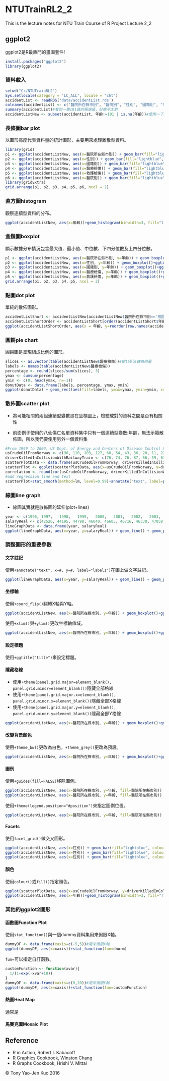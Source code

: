 # NTUTrainRL2_2
This is the lecture notes for NTU Train Course of R Project Lecture 2_2

## ggplot2

ggplot2是R最熱門的畫圖套件!

```r
install.packages("ggplot2")
library(ggplot2)
```

### 資料載入

```r
setwd("C:/NTUTrainRL2")
Sys.setlocale(category = "LC_ALL", locale = "cht")
accidentList <- readRDS('data/accidentList.rds')
colnames(accidentList) <- c("醫院所在縣市別", "醫院別", "性別", "國籍別", "年齡", "醫療檢傷", "救護檢傷")
summary(accidentList)#看到一筆101歲的極端值，好像不太對
accidentListNew <- subset(accidentList, 年齡!=101 | is.na(年齡))#使用一下subset()函數!
```

### 長條圖bar plot

以圖形高度代表資料量的統計圖形，主要用來處理離散型資料。

```r
library(grid)
p1 <- ggplot(accidentListNew, aes(x=醫院所在縣市別)) + geom_bar(fill="lightblue", colour="black")+ylab("人數")+ggtitle("依醫院所在縣市別")
p2 <- ggplot(accidentListNew, aes(x=性別)) + geom_bar(fill="lightblue", colour="black")+ylab("人數")+ggtitle("依性別")
p3 <- ggplot(accidentListNew, aes(x=國籍別)) + geom_bar(fill="lightblue", colour="black")+ylab("人數")+ggtitle("依國籍別")
p4 <- ggplot(accidentListNew, aes(x=醫療檢傷)) + geom_bar(fill="lightblue", colour="black")+ylab("人數")+ggtitle("依醫療檢傷別")
p5 <- ggplot(accidentListNew, aes(x=救護檢傷)) + geom_bar(fill="lightblue", colour="black")+ylab("人數")+ggtitle("依救護檢傷別")
p6 <- ggplot(accidentListNew, aes(x=醫院別)) + geom_bar(fill="lightblue", colour="black")+ylab("人數")+ggtitle("依醫院別")+theme(axis.text.x = element_text(angle = 90, hjust = 1))
library(gridExtra)
grid.arrange(p1, p2, p3, p4, p5, p6, ncol = 2)
```

### 直方圖histogram

觀察連續型資料的分布。

```r
ggplot(accidentListNew, aes(x=年齡))+geom_histogram(binwidth=3, fill="lightblue", colour="black")+ggtitle("八仙傷亡年齡直方圖")+ylab("頻率")
```

### 盒鬚圖boxplot

顯示數據分布情況包含最大值、最小值、中位數、下四分位數及上四分位數。

```r
p1 <- ggplot(accidentListNew, aes(x=醫院所在縣市別, y=年齡)) + geom_boxplot()+ggtitle("年齡依醫院所在縣市別")
p2 <- ggplot(accidentListNew, aes(x=性別, y=年齡)) + geom_boxplot()+ggtitle("年齡依性別")
p3 <- ggplot(accidentListNew, aes(x=國籍別, y=年齡)) + geom_boxplot()+ggtitle("年齡依國籍別")
p4 <- ggplot(accidentListNew, aes(x=醫療檢傷, y=年齡)) + geom_boxplot()+ggtitle("年齡依醫療檢傷別")
p5 <- ggplot(accidentListNew, aes(x=救護檢傷, y=年齡)) + geom_boxplot()+ggtitle("年齡依救護檢傷別")
grid.arrange(p1, p2, p3, p4, p5, ncol = 2)
```

### 點圖dot plot

單純的散佈圖形。

```r
accidentListShort <- accidentListNew[accidentListNew$醫院所在縣市別=='桃園市' & !is.na(accidentListNew$年齡), ]
accidentListShortOrder <- accidentListShort[order(accidentListShort$年齡), ]
ggplot(accidentListShortOrder, aes(x = 年齡, y=reorder(row.names(accidentListShortOrder), 年齡))) + geom_point(size=3)+ylab("編號")+ggtitle("點圖依年齡")
```

### 圓餅pie chart

圓餅圖是呈現組成比例的圖形。

```r
slices <- as.vector(table(accidentListNew$醫療檢傷))#把table轉為向量
labels <- names(table(accidentListNew$醫療檢傷))
percentage <- round(slices/sum(slices), 3)
ymax <- cumsum(percentage)
ymin <- c(0, head(ymax, n=-1))
donutData <- data.frame(labels, percentage, ymax, ymin)
ggplot(donutData) + geom_rect(aes(fill=labels, ymax=ymax, ymin=ymin, xmax=4, xmin=3)) + coord_polar(theta="y") + xlim(c(0, 4))
```

### 散佈圖scatter plot

* 將可能相關的兩組連續型變數畫在坐標圖上，檢驗成對的資料之間是否有相關性

* 前面例子使用的八仙傷亡名單資料集中只有一個連續型變數:年齡，無法示範散佈圖，所以我們要使用另外一個資料集

```r
#From 1999 to 2009, US Dept. of Energy and Centers of Disease Control & Prevention
usCrudeOilFromNorway <- c(96, 110, 103, 127, 60, 54, 43, 36, 20, 11, 22)
driverKilledInCollisionWithRailwayTrain <- c(76, 74, 76, 87, 66, 59, 63, 60, 55, 52, 46)
scatterPlotData <- data.frame(usCrudeOilFromNorway, driverKilledInCollisionWithRailwayTrain)
scatterPlot <- ggplot(scatterPlotData, aes(x=usCrudeOilFromNorway, y=driverKilledInCollisionWithRailwayTrain)) + geom_point(size=4)+ylab("Driver Killed in Collision With Railway Train(in people per year)")+xlab("US Crude Oil Imported From Norway(in million barrels per year)")+ggtitle("High correlation but no causality")
correlation <- round(cor(usCrudeOilFromNorway, driverKilledInCollisionWithRailwayTrain), 4)*100
#add regression line and text
scatterPlot+stat_smooth(method=lm, level=0.99)+annotate("text", label=paste("Correlation=",correlation), x=85, y=60)
```

### 線圖line graph

* 線圖其實就是散佈圖的延伸(plot+lines)

```r
year <- c(1996, 1997,	1998,	1999,	2000,	2001,	2002,	2003,	2004,	2005,	2006,	2007,	2008,	2009,	2010,	2011,	2012,	2013,	2014)
salaryReal <- c(42520, 44195, 44798, 46040, 46605, 46716, 46330, 47058, 46989, 46447, 46521, 46650, 45038, 43193, 44989, 45508, 44726, 44446, 45494)
lineGraphData <- data.frame(year, salaryReal)
ggplot(lineGraphData, aes(x=year, y=salaryReal)) + geom_line() + geom_point(size=4)+ggtitle("歷年工業及服務業受僱員工以100年價格衡量之實質薪資")+xlab("")+ylab("")
```

### 調整圖形的重要參數

#### 文字註記

使用`+annotate("text", x=#, y=#, label="label1")`在圖上做文字註記。

```r
ggplot(lineGraphData, aes(x=year, y=salaryReal)) + geom_line() + geom_point(size=4)+ggtitle("歷年工業及服務業受僱員工以100年價格衡量之實質薪資")+xlab("")+ylab("")+annotate("text", x=1998, y=44000, label="李登輝執政")+annotate("text", x=2002, y=46000, label="陳水扁執政")+annotate("text", x=2011, y=44000, label="馬英九執政")
```

#### 坐標軸

使用`+coord_flip()`翻轉X軸與Y軸。

```r
ggplot(accidentListNew, aes(x=醫院所在縣市別, y=年齡)) + geom_boxplot()+ggtitle("年齡依醫院所在縣市別")+coord_flip()
```

使用`+xlim()`與`+ylim()`更改坐標軸值域。

```r
ggplot(accidentListNew, aes(x=醫院所在縣市別, y=年齡)) + geom_boxplot()+ggtitle("年齡依醫院所在縣市別")+ylim(0, 50)
```

#### 設定標題

使用`+ggtitle("title")`來設定標題。

#### 隱藏格線

* 使用`+theme(panel.grid.major=element_blank(), panel.grid.minor=element_blank())`隱藏全部格線
* 使用`+theme(panel.grid.major.x=element_blank(), panel.grid.minor.x=element_blank())`隱藏全部X格線
* 使用`+theme(panel.grid.major.y=element_blank(), panel.grid.minor.y=element_blank())`隱藏全部Y格線

```r
ggplot(accidentListNew, aes(x=醫院所在縣市別, y=年齡)) + geom_boxplot()+ggtitle("年齡依醫院所在縣市別")+theme(panel.grid.major=element_blank(), panel.grid.minor=element_blank())
```

#### 改變背景顏色

使用`+theme_bw()`更改為白色，`+theme_grey()`更改為預設。

```r
ggplot(accidentListNew, aes(x=醫院所在縣市別, y=年齡)) + geom_boxplot()+ggtitle("年齡依醫院所在縣市別")+theme_bw()
```

#### 圖例

使用`+guides(fill=FALSE)`移除圖例。

```r
ggplot(accidentListNew, aes(x=醫院所在縣市別, y=年齡, fill=醫院所在縣市別)) + geom_boxplot()+ggtitle("年齡依醫院所在縣市別")
ggplot(accidentListNew, aes(x=醫院所在縣市別, y=年齡, fill=醫院所在縣市別)) + geom_boxplot()+ggtitle("年齡依醫院所在縣市別")+guides(fill=FALSE)
```

使用`+theme(legend.position="#position")`來指定圖例位置。

```r
ggplot(accidentListNew, aes(x=醫院所在縣市別, y=年齡, fill=醫院所在縣市別)) + geom_boxplot()+ggtitle("年齡依醫院所在縣市別")+theme(legend.position="top")
```

#### Facets

使用`facet_grid()`做交叉圖形。

```r
ggplot(accidentListNew, aes(x=性別)) + geom_bar(fill="lightblue", colour="black")+ylab("人數")+ggtitle("依性別")+facet_grid(. ~醫療檢傷)#1*n
ggplot(accidentListNew, aes(x=性別)) + geom_bar(fill="lightblue", colour="black")+ylab("人數")+ggtitle("依性別")+facet_grid(醫療檢傷~.)#m*1
ggplot(accidentListNew, aes(x=性別)) + geom_bar(fill="lightblue", colour="black")+ylab("人數")+ggtitle("依性別")+facet_grid(醫療檢傷~救護檢傷)#m*n
```

#### 顏色

使用`colour()`或`fill()`指定顏色。

```r
ggplot(scatterPlotData, aes(x=usCrudeOilFromNorway, y=driverKilledInCollisionWithRailwayTrain)) + geom_point(colour="red", size=4)
ggplot(accidentListNew, aes(x=年齡))+geom_histogram(binwidth=3, fill="red", colour="black")+ggtitle("八仙傷亡年齡直方圖")+ylab("頻率")
```

### 其他的ggplot2圖形

#### 函數圖Function Plot

使用`stat_function()`與一個dummy資料集用來侷限X軸。

```r
dummyDF <- data.frame(xaxis=c(-5,5))#用來侷限X軸
ggplot(dummyDF, aes(x=xaxis))+stat_function(fun=dnorm)
```

`fun=`可以指定自訂函數。

```r
customFunction <- function(xvar){
  1/(1+exp(-xvar+10))
}
dummyDF <- data.frame(xaxis=c(0,20))#用來侷限X軸
ggplot(dummyDF, aes(x=xaxis))+stat_function(fun=customFunction)
```

#### 熱圖Heat Map

通常是

#### 馬賽克圖Mosaic Plot

## Reference
* R in Action, Robert I. Kabacoff
* R Graphics Cookbook, Winston Chang
* R Graphs Cookbook, Hrishi V. Mittal

&copy; Tony Yao-Jen Kuo 2016